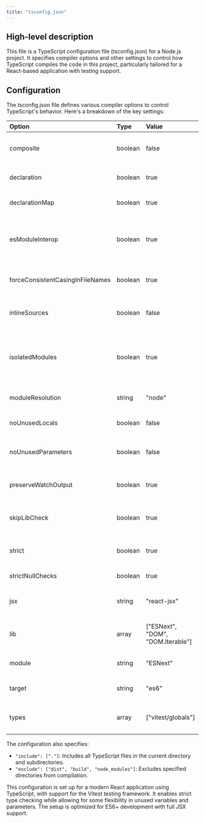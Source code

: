 ```yaml
---
title: "tsconfig.json"
---
```


## High-level description
This file is a TypeScript configuration file (tsconfig.json) for a Node.js project. It specifies compiler options and other settings to control how TypeScript compiles the code in this project, particularly tailored for a React-based application with testing support.

## Configuration
The tsconfig.json file defines various compiler options to control TypeScript's behavior. Here's a breakdown of the key settings:

| Option | Type | Value | Description |
|:-------|:-----|:------|:------------|
| composite | boolean | false | Disables project references feature |
| declaration | boolean | true | Generates corresponding .d.ts files |
| declarationMap | boolean | true | Generates sourcemap for .d.ts files |
| esModuleInterop | boolean | true | Enables interoperability between CommonJS and ES Modules |
| forceConsistentCasingInFileNames | boolean | true | Ensures consistent casing in file names |
| inlineSources | boolean | false | Does not inline source contents in sourcemaps |
| isolatedModules | boolean | true | Ensures each file can be safely transpiled without relying on other imports |
| moduleResolution | string | "node" | Uses Node.js-style module resolution |
| noUnusedLocals | boolean | false | Doesn't report errors on unused locals |
| noUnusedParameters | boolean | false | Doesn't report errors on unused parameters |
| preserveWatchOutput | boolean | true | Keeps outdated console output in watch mode |
| skipLibCheck | boolean | true | Skips type checking of declaration files |
| strict | boolean | true | Enables all strict type checking options |
| strictNullChecks | boolean | true | Enables strict null checks |
| jsx | string | "react-jsx" | Specifies JSX code generation for React |
| lib | array | ["ESNext", "DOM", "DOM.Iterable"] | Specifies library files to include in the compilation |
| module | string | "ESNext" | Uses ECMAScript modules |
| target | string | "es6" | Specifies ECMAScript target version |
| types | array | ["vitest/globals"] | Includes type definitions for Vitest testing framework |

The configuration also specifies:

- `"include": ["."]`: Includes all TypeScript files in the current directory and subdirectories.
- `"exclude": ["dist", "build", "node_modules"]`: Excludes specified directories from compilation.

This configuration is set up for a modern React application using TypeScript, with support for the Vitest testing framework. It enables strict type checking while allowing for some flexibility in unused variables and parameters. The setup is optimized for ES6+ development with full JSX support.